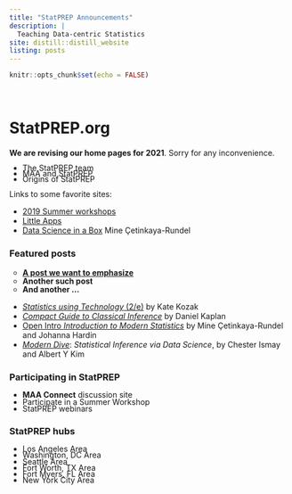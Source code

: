 ```yaml
---
title: "StatPREP Announcements"
description: |
  Teaching Data-centric Statistics
site: distill::distill_website
listing: posts
---
```


```r
knitr::opts_chunk$set(echo = FALSE)
```



 


# StatPREP.org

**We are revising our home pages for 2021**. Sorry for any inconvenience.

<aside>
<div>
  <ul style="line-height:70%">
  <li>The StatPREP team</li>
  <li>MAA and StatPREP</li>
  <li>Origins of StatPREP</li>
  </ul>
</div>
</aside>


Links to some favorite sites:

- [2019 Summer workshops](https://statprep-workshops-2019.netlify.app/)
- [Little Apps](https://statprep.github.io/LittleAppSite)
- [Data Science in a Box](datascienceinabox.org) Mine Çetinkaya-Rundel

<aside>
<h3>Featured posts</h3>
<div>
<ul style="list-style-type:circle; line-height:110%;">
<li><strong><a href="posts/DataScienceInABox/index.html">A post we want to emphasize</a></strong></li>
<li><strong>Another such post</strong></li>
<li><strong>And another ...</strong></li>
</ul>
</div>
</aside>
- [*Statistics using Technology* (2/e)](StatPREP.github.io/Book-Stat-using-tech) by Kate Kozak
- [*Compact Guide to Classical Inference*](https://dtkaplan.github.io/CompactInference/) by Daniel Kaplan
- [Open Intro *Introduction to Modern Statistics*](https://www.openintro.org/book/ims/) by Mine Çetinkaya-Rundel and Johanna Hardin
- [*Modern Dive*](moderndive.com): *Statistical Inference via Data Science*, by Chester Ismay and Albert Y Kim


<aside>
<div>
<h3>Participating in StatPREP</h3>
<div>
<ul style="line-height:90%">
<li><strong>MAA Connect</strong> discussion site</li>
<li>Participate in a Summer Workshop</li>
<li>StatPREP webinars</li>
</ul>
</div>
</aside>
<aside>
<h3>StatPREP hubs</h3>
<div>
<ul  style="line-height:80%">
<li>Los Angeles Area</li>
<li>Washington, DC Area</li>
<li>Seattle Area</li>
<li>Fort Worth, TX Area</li>
<li>Fort Myers, FL Area</li>
<li>New York City Area</li>
</ul>
</div>
</aside>


